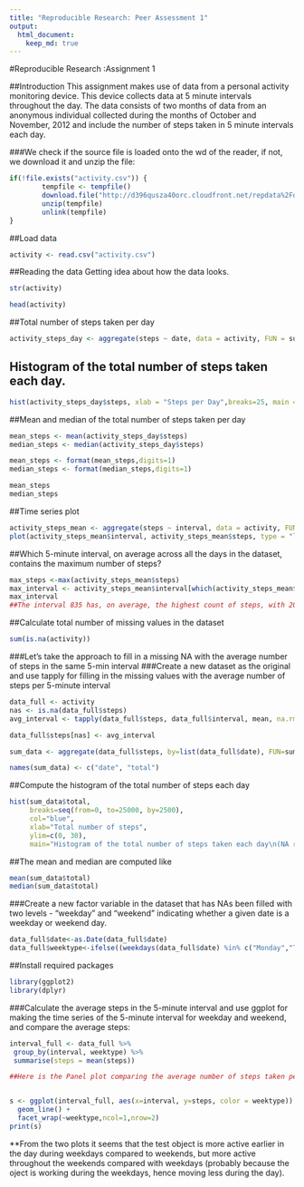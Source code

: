 ```yaml
---
title: "Reproducible Research: Peer Assessment 1"
output: 
  html_document:
    keep_md: true
---
```



#Reproducible Research :Assignment 1

##Introduction
This assignment makes use of data from a personal activity monitoring device. This device collects data at 5 minute intervals throughout the day. The data consists of two months of data from an anonymous individual collected during the months of October and November, 2012 and include the number of steps taken in 5 minute intervals each day.

###We check if the source file is loaded onto the wd of the reader, if not, we download it and unzip the file:
```r

if(!file.exists("activity.csv")) {
        tempfile <- tempfile()
        download.file("http://d396qusza40orc.cloudfront.net/repdata%2Fdata%2Factivity.zip",destfile = tempfile)
        unzip(tempfile)
        unlink(tempfile)
}
```

##Load data
```r
activity <- read.csv("activity.csv")
```

##Reading the data
Getting idea about how the data looks.

```r
str(activity)

head(activity)

```



##Total number of steps taken per day


```r
activity_steps_day <- aggregate(steps ~ date, data = activity, FUN = sum, na.rm = TRUE)
```

## Histogram of the total number of steps taken each day.

```r
hist(activity_steps_day$steps, xlab = "Steps per Day",breaks=25, main = "Total number of steps taken per day", col = "red")
```

##Mean and median of the total number of steps taken per day

```r
mean_steps <- mean(activity_steps_day$steps)
median_steps <- median(activity_steps_day$steps)

mean_steps <- format(mean_steps,digits=1)
median_steps <- format(median_steps,digits=1)

mean_steps
median_steps
```

##Time series plot

```r
activity_steps_mean <- aggregate(steps ~ interval, data = activity, FUN = mean, na.rm = TRUE)
plot(activity_steps_mean$interval, activity_steps_mean$steps, type = "l", col = "blue", xlab = "Intervals", ylab = "Total steps per interval", main = "Number of steps per interval (averaged) (NA removed)")
```


##Which 5-minute interval, on average across all the days in the dataset, contains the maximum number of steps?

```r
max_steps <-max(activity_steps_mean$steps)
max_interval <- activity_steps_mean$interval[which(activity_steps_mean$steps == max_steps)]
max_interval
##The interval 835 has, on average, the highest count of steps, with 206 steps
```

##Calculate total number of missing values in the dataset
```r
sum(is.na(activity))
```

###Let's take the approach to fill in a missing NA with the average number of steps in the same 5-min interval
###Create a new dataset as the original and use tapply for filling in the missing values with the average number of steps per 5-minute interval

```r
data_full <- activity
nas <- is.na(data_full$steps)
avg_interval <- tapply(data_full$steps, data_full$interval, mean, na.rm=TRUE)

data_full$steps[nas] <- avg_interval

sum_data <- aggregate(data_full$steps, by=list(data_full$date), FUN=sum)

names(sum_data) <- c("date", "total")
```

##Compute the histogram of the total number of steps each day

```r
hist(sum_data$total, 
     breaks=seq(from=0, to=25000, by=2500),
     col="blue", 
     xlab="Total number of steps", 
     ylim=c(0, 30), 
     main="Histogram of the total number of steps taken each day\n(NA replaced by mean value)")
```     


##The mean and median are computed like

```r
mean(sum_data$total)
median(sum_data$total)
```

###Create a new factor variable in the dataset that has NAs been filled with two levels - "weekday" and "weekend" indicating whether a given date is a weekday or weekend day.

```r
data_full$date<-as.Date(data_full$date)
data_full$weektype<-ifelse((weekdays(data_full$date) %in% c("Monday","Tuesday","Wednesday","Thursday","Friday")), "weekday","weekend")
```

##Install required packages
```r
library(ggplot2)
library(dplyr)
```


###Calculate the average steps in the 5-minute interval and use ggplot for making the time series of the 5-minute interval for weekday and weekend, and compare the average steps:



```r
interval_full <- data_full %>%
 group_by(interval, weektype) %>%
 summarise(steps = mean(steps))

##Here is the Panel plot comparing the average number of steps taken per 5-minute interval across weekdays and weekends


s <- ggplot(interval_full, aes(x=interval, y=steps, color = weektype)) +
  geom_line() +
  facet_wrap(~weektype,ncol=1,nrow=2)
print(s)
```


**From the two plots it seems that the test object is more active earlier in the day during weekdays compared to weekends, but more active throughout the weekends compared with weekdays (probably because the oject is working during the weekdays, hence moving less during the day).
